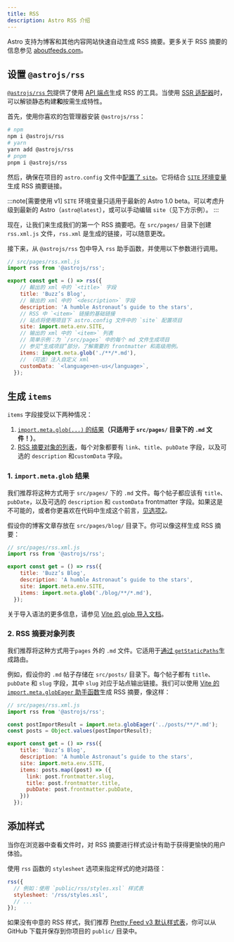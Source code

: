 ```yaml
---
title: RSS
description: Astro RSS 介绍
---
```


Astro 支持为博客和其他内容网站快速自动生成 RSS 摘要。更多关于 RSS 摘要的信息参见 [aboutfeeds.com](https://aboutfeeds.com/)。

## 设置 `@astrojs/rss`

[`@astrojs/rss` 包](https://github.com/withastro/astro/tree/main/packages/astro-rss)提供了使用 [API 端点](/zh-cn/core-concepts/astro-pages/#非-html-页面)生成 RSS 的工具。当使用 [SSR 适配器](/zh-cn/guides/server-side-rendering/#启用-ssr)时，可以解锁静态构建**和**按需生成特性。

首先，使用你喜欢的包管理器安装 `@astrojs/rss`：

```bash
# npm
npm i @astrojs/rss
# yarn
yarn add @astrojs/rss
# pnpm
pnpm i @astrojs/rss
```

然后，确保在项目的 `astro.config` 文件中[配置了 `site`](/zh-cn/reference/configuration-reference/#site)。它将结合 [`SITE` 环境变量](/zh-cn/guides/environment-variables/#默认环境变量)生成 RSS 摘要链接。

:::note[需要使用 v1]
`SITE` 环境变量只适用于最新的 Astro 1.0 beta。可以考虑升级到最新的 Astro（`astro@latest`），或可以手动编辑 `site`（见下方示例）。
:::

现在，让我们来生成我们的第一个 RSS 摘要吧。在 `src/pages/` 目录下创建 `rss.xml.js` 文件，`rss.xml` 是生成的链接，可以随意更改。

接下来，从 `@astrojs/rss` 包中导入 `rss` 助手函数，并使用以下参数进行调用。

```js
// src/pages/rss.xml.js
import rss from '@astrojs/rss';

export const get = () => rss({
    // 輸出的 xml 中的 `<title>` 字段
    title: 'Buzz’s Blog',
    // 输出的 xml 中的 `<description>` 字段
    description: 'A humble Astronaut’s guide to the stars',
    // RSS 中 `<item>` 链接的基础链接
    // 站点将使用项目下 astro.config 文件中的 `site` 配置项目
    site: import.meta.env.SITE,
    // 输出的 xml 中的 `<item>` 列表
    // 简单示例：为 `/src/pages` 中的每个 md 文件生成项目
    // 参见“生成项目”部分，了解需要的 frontmatter 和高级用例。
    items: import.meta.glob('./**/*.md'),
    // （可选）注入自定义 xml
    customData: `<language>en-us</language>`,
  });
```

## 生成 `items`

`items` 字段接受以下两种情况：
1. [`import.meta.glob(...)` 的结果](#1-importmetaglob-结果)**（只适用于 `src/pages/` 目录下的 `.md` 文件！）**。
2. [RSS 摘要对象的列表](#2-rss-摘要对象列表)，每个对象都要有 `link`、`title`、`pubDate` 字段，以及可选的 `description` 和`customData` 字段。

### 1. `import.meta.glob` 结果

我们推荐将这种方式用于 `src/pages/` 下的 `.md` 文件。每个帖子都应该有 `title`、`pubDate`，以及可选的 `description` 和 `customData` frontmatter 字段。如果这是不可能的，或者你更喜欢在代码中生成这个前言，[见选项2](#2-rss-摘要对象列表)。

假设你的博客文章存放在 `src/pages/blog/` 目录下。你可以像这样生成 RSS 摘要：

```js
// src/pages/rss.xml.js
import rss from '@astrojs/rss';

export const get = () => rss({
    title: 'Buzz’s Blog',
    description: 'A humble Astronaut’s guide to the stars',
    site: import.meta.env.SITE,
    items: import.meta.glob('./blog/**/*.md'),
  });
```

关于导入语法的更多信息，请参见 [Vite 的 glob 导入文档](https://vitejs.dev/guide/features.html#glob-import)。

### 2. RSS 摘要对象列表

我们推荐将这种方式用于`pages` 外的 `.md` 文件。它适用于[通过 `getStaticPaths`](/zh-cn/reference/api-reference/#getstaticpaths)生成路由。

例如，假设你的 `.md` 帖子存储在 `src/posts/` 目录下。每个帖子都有 `title`、`pubDate` 和 `slug` 字段，其中 `slug` 对应于站点输出链接。我们可以使用 [Vite 的 `import.meta.globEager` 助手函数](https://vitejs.dev/guide/features.html#glob-import)生成 RSS 摘要，像这样：

```js
// src/pages/rss.xml.js
import rss from '@astrojs/rss';

const postImportResult = import.meta.globEager('../posts/**/*.md');
const posts = Object.values(postImportResult);

export const get = () => rss({
    title: 'Buzz’s Blog',
    description: 'A humble Astronaut’s guide to the stars',
    site: import.meta.env.SITE,
    items: posts.map((post) => ({
      link: post.frontmatter.slug,
      title: post.frontmatter.title,
      pubDate: post.frontmatter.pubDate,
    }))
  });
```

## 添加样式

当你在浏览器中查看文件时，对 RSS 摘要进行样式设计有助于获得更愉快的用户体验。

使用 `rss` 函数的 `stylesheet` 选项来指定样式的绝对路径：

```js
rss({
  // 例如：使用 `public/rss/styles.xsl` 样式表
  stylesheet: '/rss/styles.xsl',
  // ...
});
```

如果没有中意的 RSS 样式，我们推荐 [Pretty Feed v3 默认样式表](https://github.com/genmon/aboutfeeds/blob/main/tools/pretty-feed-v3.xsl)，你可以从 GitHub 下载并保存到你项目的 `public/` 目录中。
